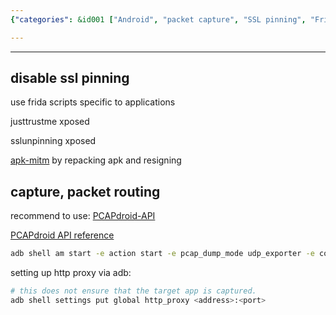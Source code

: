 ```yaml
---
{"categories": &id001 ["Android", "packet capture", "SSL pinning", "Frida scripts", "JustTrustMe Xposed", "SSLUnpinning Xposed", "apk-mitm", "PCAPdroid-API", "HTTP proxy", "ADB"], "category": "Android Security", "date": "2022-11-04 01:22:07", "description": "This article explores Android packet capture methods, including disabling SSL pinning and utilizing tools like Frida scripts, JustTrustMe Xposed, SSLUnpinning Xposed, apk-mitm, or PCAPdroid-API. Additionally, it provides step-by-step instructions for setting up an HTTP proxy via ADB.", "tags": *id001, "title": "android packet capture"}

---
```


------

## disable ssl pinning

use frida scripts specific to applications

justtrustme xposed

sslunpinning xposed

[apk-mitm](https://github.com/shroudedcode/apk-mitm) by repacking apk and resigning

## capture, packet routing

recommend to use: [PCAPdroid-API](https://github.com/James4Ever0/PCAPdroid-API)

[PCAPdroid API reference](https://github.com/emanuele-f/PCAPdroid/blob/master/docs/app_api.md)

```bash
adb shell am start -e action start -e pcap_dump_mode udp_exporter -e collector_ip_address 127.0.0.1 -e collector_port 5123 -e app_filter com.tencent.mobileqq -n com.emanuelef.remote_capture.debug/com.emanuelef.remote_capture.activities.CaptureCtrl

```

setting up http proxy via adb:

```bash
# this does not ensure that the target app is captured.
adb shell settings put global http_proxy <address>:<port>

```

